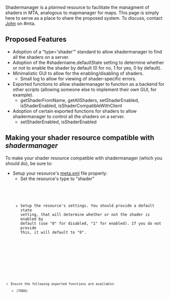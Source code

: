 {{Resource page}}
{{Warning|This is a <em>planned</em> resource (it's not ready yet!)|true}}
Shadermanager is a <em>planned</em> resource to facilitate the managment of shaders in MTA, analogous to mapmanager for maps. This page is simply here to serve as a place to share the proposed system. To discuss, contact [[/User:John.md|John]] on #mta.

==Proposed Features==
* Adoption of a "type='shader'" standard to allow shadermanager to find all the shaders on a server.
* Adoption of the #shadername.defaultState setting to determine whether or not to enable the shader by default (0 for no, 1 for yes, 0 by default).
* Minimalistic GUI to allow for the enabling/disabling of shaders.
** Small log to allow for viewing of shader-specific errors.
* Exported functions to allow shadermanager to function as a backend for other scripts (allowing someone else to implement their own GUI, for example).
** getShaderFromName, getAllShaders, setShaderEnabled, isShaderEnabled, isShaderCompatibleWithClient
* Adoption of certain exported functions for shaders to allow shadermanager to control all the shaders on a server.
** setShaderEnabled, isShaderEnabled

==Making your shader resource compatible with <em>shadermanager</em>==
To make your shader resource compatible with shadermanager (which you should do), be sure to:
*Setup your resource's [[/Meta.xml.md|meta.xml]] file properly:
**Set the resource's type to "shader"
**;<code><info name="myawesomeshader" author="John_Michael" version="1.0.0" type="shader" description="My awesome shader!" /></syntaxhighlight>
**Setup the resource's settings. You should provide a default state setting, that will determine whether or not the shader is enabled by default (use "0" for disabled, "1" for enabled). If you do not provide this, it will default to "0".
**;<code><settings>    <setting name="#shader_water.defaultState" value="1" />    </settings></syntaxhighlight>

*Ensure the following exported functions are available:
**(TODO)
